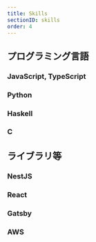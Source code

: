 ```yaml
---
title: Skills
sectionID: skills
order: 4
---
```



## プログラミング言語

### JavaScript, TypeScript

<FontAwesomeIcon icon={faStar} />
<FontAwesomeIcon icon={faStar} />
<FontAwesomeIcon icon={faStar} />
<FontAwesomeIcon icon={faStarHalfStroke} />
<FontAwesomeIcon icon={faRegularStar} />

### Python

<FontAwesomeIcon icon={faStar} />
<FontAwesomeIcon icon={faStar} />
<FontAwesomeIcon icon={faStar} />
<FontAwesomeIcon icon={faStarHalfStroke} />
<FontAwesomeIcon icon={faRegularStar} />

### Haskell

<FontAwesomeIcon icon={faStar} />
<FontAwesomeIcon icon={faStarHalfStroke} />
<FontAwesomeIcon icon={faRegularStar} />
<FontAwesomeIcon icon={faRegularStar} />
<FontAwesomeIcon icon={faRegularStar} />

### C

<FontAwesomeIcon icon={faStar} />
<FontAwesomeIcon icon={faRegularStar} />
<FontAwesomeIcon icon={faRegularStar} />
<FontAwesomeIcon icon={faRegularStar} />
<FontAwesomeIcon icon={faRegularStar} />

## ライブラリ等

### NestJS

<FontAwesomeIcon icon={faStar} />
<FontAwesomeIcon icon={faStar} />
<FontAwesomeIcon icon={faStar} />
<FontAwesomeIcon icon={faStarHalfStroke} />
<FontAwesomeIcon icon={faRegularStar} />

### React

<FontAwesomeIcon icon={faStar} />
<FontAwesomeIcon icon={faStar} />
<FontAwesomeIcon icon={faStarHalfStroke} />
<FontAwesomeIcon icon={faRegularStar} />
<FontAwesomeIcon icon={faRegularStar} />

### Gatsby

<FontAwesomeIcon icon={faStar} />
<FontAwesomeIcon icon={faStar} />
<FontAwesomeIcon icon={faRegularStar} />
<FontAwesomeIcon icon={faRegularStar} />
<FontAwesomeIcon icon={faRegularStar} />

### AWS

<FontAwesomeIcon icon={faStar} />
<FontAwesomeIcon icon={faStar} />
<FontAwesomeIcon icon={faStar} />
<FontAwesomeIcon icon={faRegularStar} />
<FontAwesomeIcon icon={faRegularStar} />
